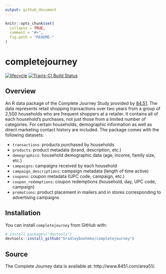 ```yaml
---
output: github_document
---
```


<!-- README.md is generated from README.Rmd. Please edit that file -->

```r
knitr::opts_chunk$set(
  collapse = TRUE,
  comment = "#>",
  fig.path = "README-"
)
```

# completejourney

[![lifecycle](https://img.shields.io/badge/lifecycle-maturing-brightgreen.svg)](https://www.tidyverse.org/lifecycle/#stable)
[![Travis-CI Build Status](https://travis-ci.org/bradleyboehmke/completejourney.svg?branch=master)](https://travis-ci.org/bradleyboehmke/completejourney)

## Overview

An R data package of the Complete Journey Study provided by [84.51](http://www.8451.com). 
The data represents retail shopping transactions over two years from a group of 2,500 households who are frequent shoppers at a retailer. It contains all of each household's purchases, not just those from a limited number of categories. For certain households, demographic information as well as direct marketing contact history are included. The package comes with the following datasets: 

* `transactions`: products purchased by households
* `products`: product metadata (brand, description, etc.)
* `demographics`: household demographic data (age, income, family size, etc.)
* `campaigns`: campaigns received by each household
* `campaign_descriptions`: campaign metadata (length of time active)
* `coupons`: coupon metadata (UPC code, campaign, etc.)
* `coupon_redemptions`: coupon redemptions (household, day, UPC code, campaign)
* `promotions`: product placement in mailers and in stores corresponding to advertising campaigns

## Installation

You can install `completejourney` from GitHub with:

```r
# install.packages("devtools")
devtools::install_github("bradleyboehmke/completejourney")
```

## Source

The Complete Journey data is available at: http://www.8451.com/area51/.
